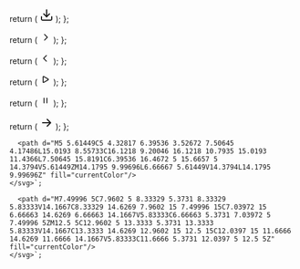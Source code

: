   return (
    <svg
      aria-hidden="true"
      width="24"
      height="24"
      viewBox="0 0 24 24"
      fill="currentColor"
      xmlns="http://www.w3.org/2000/svg"
    >
      <path
        fillRule="evenodd"
        clipRule="evenodd"
        d="M3 14C3.55228 14 4 14.4477 4 15V19C4 19.2652 4.10536 19.5196 4.29289 19.7071C4.48043 19.8946 4.73478 20 5 20H19C19.2652 20 19.5196 19.8946 19.7071 19.7071C19.8946 19.5196 20 19.2652 20 19V15C20 14.4477 20.4477 14 21 14C21.5523 14 22 14.4477 22 15V19C22 19.7957 21.6839 20.5587 21.1213 21.1213C20.5587 21.6839 19.7957 22 19 22H5C4.20435 22 3.44129 21.6839 2.87868 21.1213C2.31607 20.5587 2 19.7956 2 19V15C2 14.4477 2.44772 14 3 14Z"
        fill="#currentColor"
      />
      <path
        fillRule="evenodd"
        clipRule="evenodd"
        d="M6.29289 9.29289C6.68342 8.90237 7.31658 8.90237 7.70711 9.29289L12 13.5858L16.2929 9.29289C16.6834 8.90237 17.3166 8.90237 17.7071 9.29289C18.0976 9.68342 18.0976 10.3166 17.7071 10.7071L12.7071 15.7071C12.3166 16.0976 11.6834 16.0976 11.2929 15.7071L6.29289 10.7071C5.90237 10.3166 5.90237 9.68342 6.29289 9.29289Z"
        fill="#currentColor"
      />
      <path
        fillRule="evenodd"
        clipRule="evenodd"
        d="M12 2C12.5523 2 13 2.44772 13 3V15C13 15.5523 12.5523 16 12 16C11.4477 16 11 15.5523 11 15V3C11 2.44772 11.4477 2 12 2Z"
        fill="#currentColor"
      />
    </svg>
  );
};

  return (
    <svg aria-hidden="true" width="20" height="20" viewBox="0 0 20 20" fill="none" xmlns="http://www.w3.org/2000/svg">
      <path
        d="M7.74408 15.5919C7.41864 15.2664 7.41864 14.7388 7.74408 14.4133L12.1548 10.0026L7.74408 5.59186C7.41864 5.26642 7.41864 4.73879 7.74408 4.41335C8.06951 4.08791 8.59715 4.08791 8.92259 4.41335L13.9226 9.41335C14.248 9.73878 14.248 10.2664 13.9226 10.5919L8.92259 15.5919C8.59715 15.9173 8.06951 15.9173 7.74408 15.5919Z"
        fill="currentColor"
      />
    </svg>
  );
};

  return (
    <svg aria-hidden="true" width="20" height="20" viewBox="0 0 20 20" fill="none" xmlns="http://www.w3.org/2000/svg">
      <path
        d="M12.2559 4.40814C12.5814 4.73358 12.5814 5.26121 12.2559 5.58665L7.84518 9.9974L12.2559 14.4081C12.5814 14.7336 12.5814 15.2612 12.2559 15.5867C11.9305 15.9121 11.4028 15.9121 11.0774 15.5867L6.07741 10.5867C5.75197 10.2612 5.75197 9.73358 6.07741 9.40814L11.0774 4.40814C11.4028 4.0827 11.9305 4.0827 12.2559 4.40814Z"
        fill="currentColor"
      />
    </svg>
  );
};

  return (
    <svg
      aria-hidden="true"
      width="20"
      height="20"
      viewBox="0 0 20 20"
      fill="currentColor"
      xmlns="http://www.w3.org/2000/svg"
    >
      <path
        d="M5 5.61449C5 4.32817 6.39536 3.52672 7.50645 4.17486L15.0193 8.55733C16.1218 9.20046 16.1218 10.7935 15.0193 11.4366L7.50645 15.8191C6.39536 16.4672 5 15.6657 5 14.3794V5.61449ZM14.1795 9.99696L6.66667 5.61449V14.3794L14.1795 9.99696Z"
        fill="currentColor"
      />
    </svg>
  );
};

  return (
    <svg
      aria-hidden="true"
      width="20"
      height="20"
      viewBox="0 0 20 20"
      fill="currentColor"
      xmlns="http://www.w3.org/2000/svg"
    >
      <path
        d="M7.49996 5C7.9602 5 8.33329 5.3731 8.33329 5.83333V14.1667C8.33329 14.6269 7.9602 15 7.49996 15C7.03972 15 6.66663 14.6269 6.66663 14.1667V5.83333C6.66663 5.3731 7.03972 5 7.49996 5ZM12.5 5C12.9602 5 13.3333 5.3731 13.3333 5.83333V14.1667C13.3333 14.6269 12.9602 15 12.5 15C12.0397 15 11.6666 14.6269 11.6666 14.1667V5.83333C11.6666 5.3731 12.0397 5 12.5 5Z"
        fill="currentColor"
      />
    </svg>
  );
};

  return (
    <svg
      aria-hidden="true"
      width="24"
      height="24"
      viewBox="0 0 24 24"
      fill="currentColor"
      xmlns="http://www.w3.org/2000/svg"
    >
      <path
        d="M12.2929 5.29289C12.6834 4.90237 13.3166 4.90237 13.7071 5.29289L19.7071 11.2929C19.8946 11.4804 20 11.7348 20 12C20 12.2652 19.8946 12.5196 19.7071 12.7071L13.7071 18.7071C13.3166 19.0976 12.6834 19.0976 12.2929 18.7071C11.9024 18.3166 11.9024 17.6834 12.2929 17.2929L16.5858 13L5 13C4.44772 13 4 12.5523 4 12C4 11.4477 4.44772 11 5 11L16.5858 11L12.2929 6.70711C11.9024 6.31658 11.9024 5.68342 12.2929 5.29289Z"
        fill="currentColor"
      />
    </svg>
  );
};

      <path d="M5 5.61449C5 4.32817 6.39536 3.52672 7.50645 4.17486L15.0193 8.55733C16.1218 9.20046 16.1218 10.7935 15.0193 11.4366L7.50645 15.8191C6.39536 16.4672 5 15.6657 5 14.3794V5.61449ZM14.1795 9.99696L6.66667 5.61449V14.3794L14.1795 9.99696Z" fill="currentColor"/>
    </svg>`;

      <path d="M7.49996 5C7.9602 5 8.33329 5.3731 8.33329 5.83333V14.1667C8.33329 14.6269 7.9602 15 7.49996 15C7.03972 15 6.66663 14.6269 6.66663 14.1667V5.83333C6.66663 5.3731 7.03972 5 7.49996 5ZM12.5 5C12.9602 5 13.3333 5.3731 13.3333 5.83333V14.1667C13.3333 14.6269 12.9602 15 12.5 15C12.0397 15 11.6666 14.6269 11.6666 14.1667V5.83333C11.6666 5.3731 12.0397 5 12.5 5Z" fill="currentColor"/>
    </svg>`;
